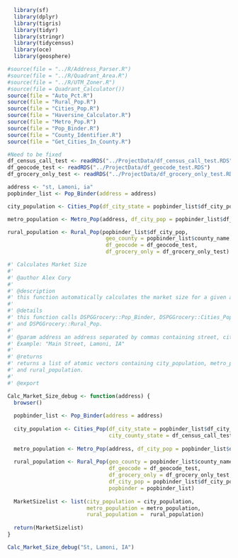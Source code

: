```r
  library(sf)
  library(dplyr)
  library(tigris)
  library(tidyr)
  library(stringr)
  library(tidycensus)
  library(oce)
  library(geosphere)
```

```r
#source(file = "../R/Address_Parser.R")
#source(file = "../R/Quadrant_Area.R")
#source(file = "../R/UTM_Zoner.R")
#source(file = Quadrant_Calculator())
source(file = "Auto_Pct.R")
source(file = "Rural_Pop.R")
source(file = "Cities_Pop.R")
source(file = "Haversine_Calculator.R")
source(file = "Metro_Pop.R")
source(file = "Pop_Binder.R")
source(file = "County_Identifier.R")
source(file = "Get_Cities_In_County.R")

#Need to be fixed
df_census_call_test <- readRDS("../ProjectData/df_census_call_test.RDS")
df_geocode_test <- readRDS("../ProjectData/df_geocode_test.RDS")
df_grocery_only_test <- readRDS("../ProjectData/df_grocery_only_test.RDS")
```


```r
address <- "st, Lamoni, ia"
popbinder_list <- Pop_Binder(address = address)

city_population <- Cities_Pop(df_city_state = popbinder_list$df_city_pop, city_county_state = df_census_call_test)

metro_population <- Metro_Pop(address, df_city_pop = popbinder_list$df_city_pop)

rural_population <- Rural_Pop(popbinder_list$df_city_pop,
                               geo_county = popbinder_list$county_name,
                               df_geocode = df_geocode_test,
                               df_grocery_only = df_grocery_only_test)

```


```r
#' Calculates Market Size
#' 
#' @author Alex Cory
#' 
#' @description 
#' this function automatically calculates the market size for a given address value.
#' 
#' @details
#' this function calls DSPGGrocery::Pop_Binder, DSPGGrocery::Cities_Pop, DSPGGrocery::Metro_Pop
#' and DSPGGrocery::Rural_Pop.
#' 
#' @param address an address separated by commas containing street, city, and abbreviated state.
#' Example: "Main Street, Lamoni, IA"
#' 
#' @returns
#' returns a list of atomic vectors containing city_population, metro_population,
#' and rural_population.
#' 
#' @export

Calc_Market_Size_debug <- function(address) {
  browser()
  
  popbinder_list <- Pop_Binder(address = address)
  
  city_population <- Cities_Pop(df_city_state = popbinder_list$df_city_pop, 
                                city_county_state = df_census_call_test)
  
  metro_population <- Metro_Pop(address, df_city_pop = popbinder_list$df_city_pop)
  
  rural_population <- Rural_Pop(geo_county = popbinder_list$county_name,
                                df_geocode = df_geocode_test,
                                df_grocery_only = df_grocery_only_test,
                                df_city_pop = popbinder_list$df_city_pop, 
                                popbinder = popbinder_list)
  
  MarketSizelist <- list(city_population = city_population,
                         metro_population = metro_population,
                         rural_population =  rural_population)
  
  return(MarketSizelist)
}
```

```r
Calc_Market_Size_debug("St, Lamoni, IA")
```


